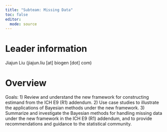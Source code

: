 ```yaml
---
title: "Subteam: Missing Data"
toc: false
editor: 
  mode: source
---
```


# Leader information

Jiajun Liu (jiajun.liu \[at\] biogen \[dot\] com) 

# Overview

Goals: 1) Review and understand the new framework for constructing estimand from the ICH E9 (R1) addendum. 2) Use case studies to illustrate the applications of Bayesian methods under the new framework. 3) Summarize and investigate the Bayesian methods for handling missing data under the new framework in the ICH E9 (R1) addendum, and to provide recommendations and guidance to the statistical community.
